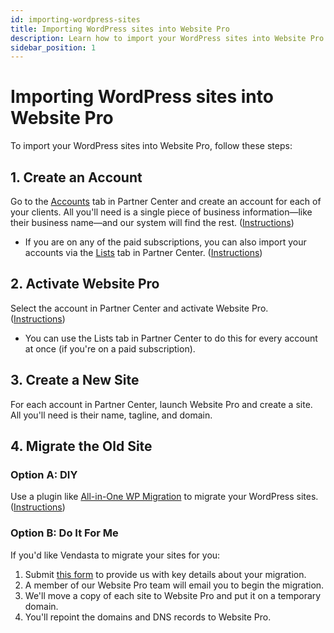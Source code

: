 ```yaml
---
id: importing-wordpress-sites
title: Importing WordPress sites into Website Pro
description: Learn how to import your WordPress sites into Website Pro through DIY or managed migration options.
sidebar_position: 1
---
```


# Importing WordPress sites into Website Pro

To import your WordPress sites into Website Pro, follow these steps:

## 1. Create an Account

Go to the [Accounts](https://partners.vendasta.com/manage-accounts) tab in Partner Center and create an account for each of your clients. All you'll need is a single piece of business information—like their business name—and our system will find the rest. ([Instructions](/vendasta-products/vendasta-products-operations/create-and-manage-accounts))

- If you are on any of the paid subscriptions, you can also import your accounts via the [Lists](https://partners.vendasta.com/action-lists/manage?marketId=default) tab in Partner Center. ([Instructions](/vendasta-products/vendasta-products-operations/manage-lists))

## 2. Activate Website Pro

Select the account in Partner Center and activate Website Pro. ([Instructions](/vendasta-products/activate-products))

- You can use the Lists tab in Partner Center to do this for every account at once (if you're on a paid subscription).

## 3. Create a New Site

For each account in Partner Center, launch Website Pro and create a site. All you'll need is their name, tagline, and domain.

## 4. Migrate the Old Site

### Option A: DIY

Use a plugin like [All-in-One WP Migration](https://en-ca.wordpress.org/plugins/all-in-one-wp-migration/) to migrate your WordPress sites. ([Instructions](https://help.websitepro.hosting/?p=302))

### Option B: Do It For Me

If you'd like Vendasta to migrate your sites for you:

1. Submit [this form](https://website-pro-migration.websitepro.hosting/) to provide us with key details about your migration.
2. A member of our Website Pro team will email you to begin the migration.
3. We'll move a copy of each site to Website Pro and put it on a temporary domain.
4. You'll repoint the domains and DNS records to Website Pro.